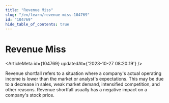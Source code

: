 ```yaml
---
title: "Revenue Miss"
slug: "/en/learn/revenue-miss-104769"
id: "104769"
hide_table_of_contents: true
---
```



# Revenue Miss

<ArticleMeta id={104769} updatedAt={'2023-10-27 08:20:19'} />
<div className='border-solid border-b border-t-0 my-4 border-[var(--ifm-color-gray-300)]' />

Revenue shortfall refers to a situation where a company's actual operating income is lower than the market or analyst's expectations. This may be due to a decrease in sales, weak market demand, intensified competition, and other reasons. Revenue shortfall usually has a negative impact on a company's stock price.

